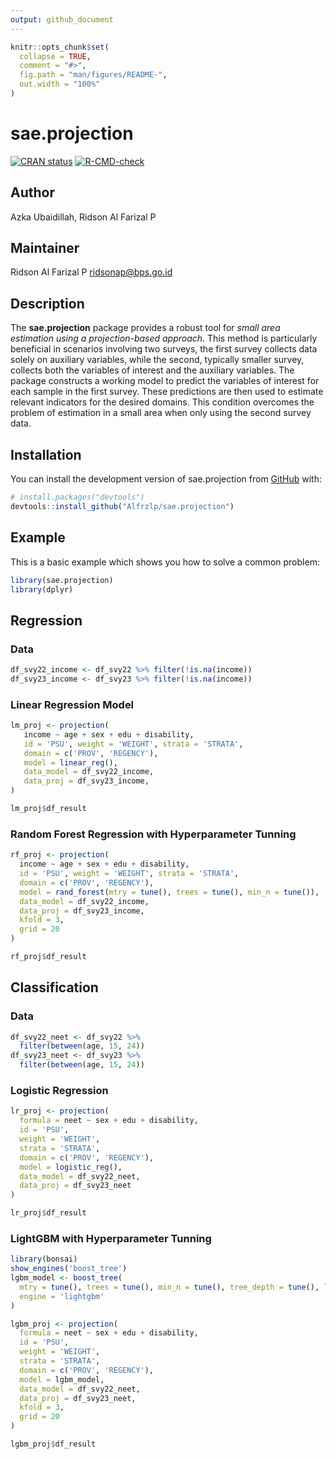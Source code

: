 ```yaml
---
output: github_document
---
```


```r
knitr::opts_chunk$set(
  collapse = TRUE,
  comment = "#>",
  fig.path = "man/figures/README-",
  out.width = "100%"
)
```

# sae.projection

<!-- badges: start -->

[![CRAN status](https://www.r-pkg.org/badges/version/sae.projection)](https://CRAN.R-project.org/package=sae.projection) [![R-CMD-check](https://github.com/Alfrzlp/sae.projection/actions/workflows/R-CMD-check.yaml/badge.svg)](https://github.com/Alfrzlp/sae.projection/actions/workflows/R-CMD-check.yaml)

<!-- badges: end -->

## Author

Azka Ubaidillah, Ridson Al Farizal P

## Maintainer

Ridson Al Farizal P [ridsonap\@bps.go.id](mailto:ridsonap@bps.go.id)

## Description

The **sae.projection** package provides a robust tool for *small area estimation using a projection-based approach*. This method is particularly beneficial in scenarios involving two surveys, the first survey collects data solely on auxiliary variables, while the second, typically smaller survey, collects both the variables of interest and the auxiliary variables. The package constructs a working model to predict the variables of interest for each sample in the first survey. These predictions are then used to estimate relevant indicators for the desired domains. This condition overcomes the problem of estimation in a small area when only using the second survey data.

## Installation

You can install the development version of sae.projection from [GitHub](https://github.com/) with:

``` r
# install.packages("devtools")
devtools::install_github("Alfrzlp/sae.projection")
```

## Example

This is a basic example which shows you how to solve a common problem:

```r
library(sae.projection)
library(dplyr)
```

## Regression

### Data

```r
df_svy22_income <- df_svy22 %>% filter(!is.na(income))
df_svy23_income <- df_svy23 %>% filter(!is.na(income))
```

### Linear Regression Model

```r
lm_proj <- projection(
   income ~ age + sex + edu + disability,
   id = 'PSU', weight = 'WEIGHT', strata = 'STRATA',
   domain = c('PROV', 'REGENCY'),
   model = linear_reg(),
   data_model = df_svy22_income,
   data_proj = df_svy23_income,
)

lm_proj$df_result
```

### Random Forest Regression with Hyperparameter Tunning

```r
rf_proj <- projection(
  income ~ age + sex + edu + disability,
  id = 'PSU', weight = 'WEIGHT', strata = 'STRATA',
  domain = c('PROV', 'REGENCY'),
  model = rand_forest(mtry = tune(), trees = tune(), min_n = tune()),
  data_model = df_svy22_income,
  data_proj = df_svy23_income,
  kfold = 3,
  grid = 20
)

rf_proj$df_result
```

## Classification

### Data

```r
df_svy22_neet <- df_svy22 %>% 
  filter(between(age, 15, 24))
df_svy23_neet <- df_svy23 %>% 
  filter(between(age, 15, 24))
```

### Logistic Regression

```r
lr_proj <- projection(
  formula = neet ~ sex + edu + disability,
  id = 'PSU',
  weight = 'WEIGHT',
  strata = 'STRATA',
  domain = c('PROV', 'REGENCY'),
  model = logistic_reg(),
  data_model = df_svy22_neet,
  data_proj = df_svy23_neet
)

lr_proj$df_result
```

### LightGBM with Hyperparameter Tunning

```r
library(bonsai)
show_engines('boost_tree')
lgbm_model <- boost_tree(
  mtry = tune(), trees = tune(), min_n = tune(), tree_depth = tune(), learn_rate = tune(),
  engine = 'lightgbm'
)

```

```r
lgbm_proj <- projection(
  formula = neet ~ sex + edu + disability,
  id = 'PSU',
  weight = 'WEIGHT',
  strata = 'STRATA',
  domain = c('PROV', 'REGENCY'),
  model = lgbm_model,
  data_model = df_svy22_neet,
  data_proj = df_svy23_neet,
  kfold = 3, 
  grid = 20
)

lgbm_proj$df_result
```
